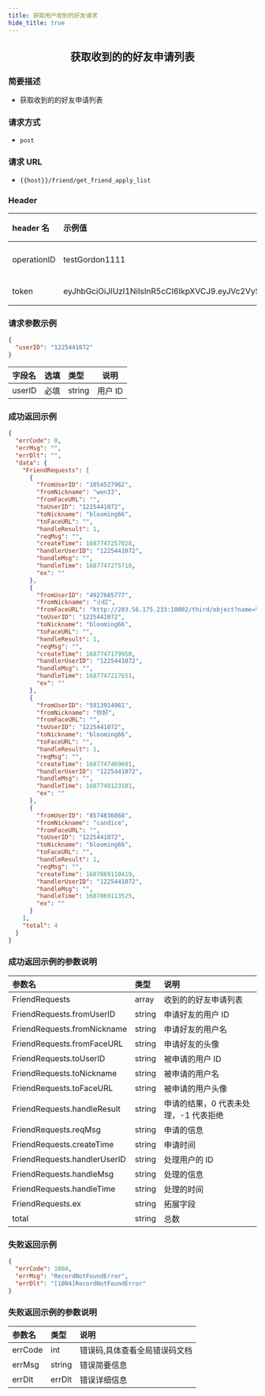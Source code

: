 ```yaml
---
title: 获取用户收到的好友请求
hide_title: true
---
```


<center>

## 获取收到的的好友申请列表

</center>

### 简要描述

- 获取收到的的好友申请列表

### 请求方式

- `post`

### 请求 URL

- `{{host}}/friend/get_friend_apply_list`

### Header

| header 名   | 示例值                                                                                                                                                                                                   | 选填 | 类型   | 说明                         |
| :---------- | :------------------------------------------------------------------------------------------------------------------------------------------------------------------------------------------------------- | :--- | ------ | ---------------------------- |
| operationID | testGordon1111                                                                                                                                                                                           | 必填 | string | operationID 用于全局链路追踪 |
| token       | eyJhbGciOiJIUzI1NiIsInR5cCI6IkpXVCJ9.eyJVc2VySUQiOiIxMTA5NzkyMTQwIiwiUGxhdGZvcm1JRCI6MSwiZXhwIjoxNjk1OTAzNjc5LCJuYmYiOjE2ODgxMjczNzksImlhdCI6MTY4ODEyNzY3OX0.YzU9Twr7UsfnX4ozrBohFbVDqMRpURzo9ENCVdFN1KY | 必填 | string | 管理员或者用户 token         |

### 请求参数示例

```json
{
  "userID": "1225441072"
}
```

| 字段名 | 选填 | 类型   | 说明    |
| :----- | :--- | :----- | ------- |
| userID | 必填 | string | 用户 ID |

### 成功返回示例

```json
{
  "errCode": 0,
  "errMsg": "",
  "errDlt": "",
  "data": {
    "FriendRequests": [
      {
        "fromUserID": "1054527962",
        "fromNickname": "wen33",
        "fromFaceURL": "",
        "toUserID": "1225441072",
        "toNickname": "blooming66",
        "toFaceURL": "",
        "handleResult": 1,
        "reqMsg": "",
        "createTime": 1687747257028,
        "handlerUserID": "1225441072",
        "handleMsg": "",
        "handleTime": 1687747275710,
        "ex": ""
      },
      {
        "fromUserID": "4927685777",
        "fromNickname": "小红",
        "fromFaceURL": "http://203.56.175.233:10002/third/object?name=%2Fdata%2Fuser%2F0%2Fcn.rentsoft.flutter.openim.consumer%2Fcache%2Fimage_cropper_1687747197023.jpg",
        "toUserID": "1225441072",
        "toNickname": "blooming66",
        "toFaceURL": "",
        "handleResult": 1,
        "reqMsg": "",
        "createTime": 1687747179950,
        "handlerUserID": "1225441072",
        "handleMsg": "",
        "handleTime": 1687747217651,
        "ex": ""
      },
      {
        "fromUserID": "5913914961",
        "fromNickname": "你好",
        "fromFaceURL": "",
        "toUserID": "1225441072",
        "toNickname": "blooming66",
        "toFaceURL": "",
        "handleResult": 1,
        "reqMsg": "",
        "createTime": 1687747469601,
        "handlerUserID": "1225441072",
        "handleMsg": "",
        "handleTime": 1687748123101,
        "ex": ""
      },
      {
        "fromUserID": "8574836868",
        "fromNickname": "candice",
        "fromFaceURL": "",
        "toUserID": "1225441072",
        "toNickname": "blooming66",
        "toFaceURL": "",
        "handleResult": 1,
        "reqMsg": "",
        "createTime": 1687869110419,
        "handlerUserID": "1225441072",
        "handleMsg": "",
        "handleTime": 1687869113525,
        "ex": ""
      }
    ],
    "total": 4
  }
}
```

### 成功返回示例的参数说明

| 参数名                       | 类型   | 说明                                  |
| :--------------------------- | :----- | :------------------------------------ |
| FriendRequests               | array  | 收到的的好友申请列表                  |
| FriendRequests.fromUserID    | string | 申请好友的用户 ID                     |
| FriendRequests.fromNickname  | string | 申请好友的用户名                      |
| FriendRequests.fromFaceURL   | string | 申请好友的头像                        |
| FriendRequests.toUserID      | string | 被申请的用户 ID                       |
| FriendRequests.toNickname    | string | 被申请的用户名                        |
| FriendRequests.toFaceURL     | string | 被申请的用户头像                      |
| FriendRequests.handleResult  | string | 申请的结果，0 代表未处理，-1 代表拒绝 |
| FriendRequests.reqMsg        | string | 申请的信息                            |
| FriendRequests.createTime    | string | 申请时间                              |
| FriendRequests.handlerUserID | string | 处理用户的 ID                         |
| FriendRequests.handleMsg     | string | 处理的信息                            |
| FriendRequests.handleTime    | string | 处理的时间                            |
| FriendRequests.ex            | string | 拓展字段                              |
| total                        | string | 总数                                  |

### 失败返回示例

```json
{
  "errCode": 1004,
  "errMsg": "RecordNotFoundError",
  "errDlt": "[1004]RecordNotFoundError"
}
```

### 失败返回示例的参数说明

| 参数名  | 类型   | 说明                          |
| :------ | :----- | :---------------------------- |
| errCode | int    | 错误码,具体查看全局错误码文档 |
| errMsg  | string | 错误简要信息                  |
| errDlt  | errDlt | 错误详细信息                  |
